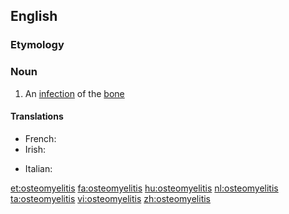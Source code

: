 ==English==
{{wikipedia}}
===Etymology===
{{prefix|osteo|myelitis}}

===Noun===
{{en-noun|-|osteomyelitides}}

# {{context|pathology|lang=en}} An [[infection]] of the [[bone]]

====Translations====
{{trans-top|pathology: an infection of the bone}}
* French: {{t+|fr|ostéomyélite|f}}
* Irish: {{t|ga|oistéimiailíteas|m}}
{{trans-mid}}
* Italian: {{t|it|osteomielite|f}}
{{trans-bottom}}

[[et:osteomyelitis]]
[[fa:osteomyelitis]]
[[hu:osteomyelitis]]
[[nl:osteomyelitis]]
[[ta:osteomyelitis]]
[[vi:osteomyelitis]]
[[zh:osteomyelitis]]